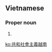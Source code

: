 {{rfv|Insufficiently attested in Vietnamese text.}}
==Vietnamese==
{{vi-hantutab}}

===Proper noun===
{{vi-hantu|pos=proper noun}}

# {{han tu form of|Cộng hòa Xã hội chủ nghĩa Việt Nam|[[Socialist Republic of Vietnam]]}}

[[ko:共和社會主義越南]]